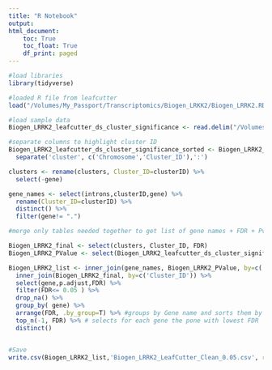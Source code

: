 ```yaml
---
title: "R Notebook"
output: 
html_document:
    toc: True
    toc_float: True
    df_print: paged
---
```


```r
#load libraries
library(tidyverse)
```

```r
#loaded R file from leafcutter
load("/Volumes/My_Passport/Transcriptomics/Biogen_LRKK2/Biogen_LRRK2.RData")

#load sample data
Biogen_LRRK2_leafcutter_ds_cluster_significance <- read.delim("/Volumes/My_Passport/Transcriptomics/Biogen_LRKK2/leafcutter_ds_cluster_significance.txt")

```

```r
#separate columns to highlight cluster ID
Biogen_LRRK2_leafcutter_ds_cluster_significance_sorted <- Biogen_LRRK2_leafcutter_ds_cluster_significance %>%
  separate('cluster', c('Chromosome','Cluster_ID'),':') 

clusters <- rename(clusters, Cluster_ID=clusterID) %>%
  select(-gene)

gene_names <- select(introns,clusterID,gene) %>%
  rename(Cluster_ID=clusterID) %>%
  distinct() %>%
  filter(gene!= ".")

```

```r
#merge only tables needed together to get list of gene names + FDR + Pvalue

Biogen_LRRK2_final <- select(clusters, Cluster_ID, FDR)
Biogen_LRRK2_PValue <- select(Biogen_LRRK2_leafcutter_ds_cluster_significance_sorted, Cluster_ID, p.adjust)

Biogen_LRRK2_list <- inner_join(gene_names, Biogen_LRRK2_PValue, by=c('Cluster_ID'))  %>%
  inner_join(Biogen_LRRK2_final, by=c('Cluster_ID')) %>%
  select(gene,p.adjust,FDR) %>%
  filter(FDR<= 0.05 ) %>%
  drop_na() %>%
  group_by( gene) %>%
  arrange(FDR, .by_group=T) %>% #groups by Gene name and sorts them by FDR
  top_n(-1, FDR) %>% # selects for each gene the pone with lowest FDR
  distinct()


#Save
write.csv(Biogen_LRRK2_list,'Biogen_LRRK2_LeafCutter_Clean_0.05.csv', row.names = F)

```



